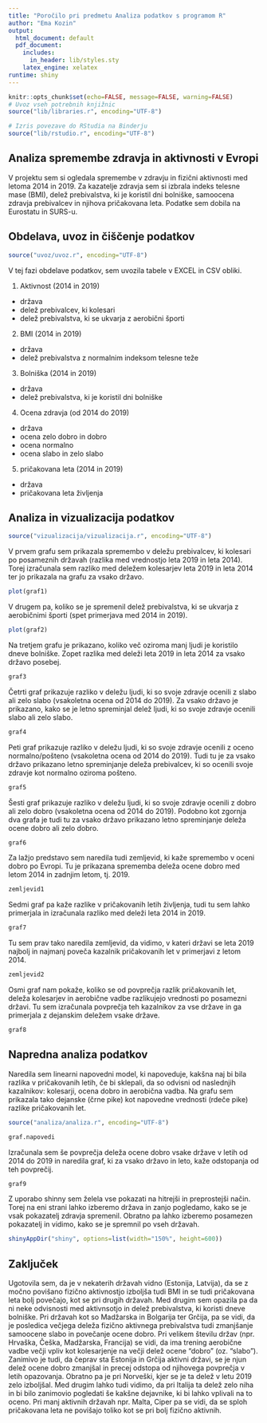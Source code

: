 ```yaml
---
title: "Poročilo pri predmetu Analiza podatkov s programom R"
author: "Ema Kozin"
output:
  html_document: default
  pdf_document:
    includes:
      in_header: lib/styles.sty
    latex_engine: xelatex
runtime: shiny
---
```


```r
knitr::opts_chunk$set(echo=FALSE, message=FALSE, warning=FALSE)
# Uvoz vseh potrebnih knjižnic
source("lib/libraries.r", encoding="UTF-8")
```

```r
# Izris povezave do RStudia na Binderju
source("lib/rstudio.r", encoding="UTF-8")
```

## Analiza spremembe zdravja in aktivnosti v Evropi 
V projektu sem si ogledala spremembe v zdravju in fizični aktivnosti med letoma 2014 in 2019. Za kazatelje zdravja sem si izbrala indeks telesne mase (BMI), delež prebivalstva, ki je koristil dni bolniške, samoocena zdravja prebivalcev in njihova pričakovana leta. Podatke sem dobila na Eurostatu in SURS-u.

## Obdelava, uvoz in čiščenje podatkov

```r
source("uvoz/uvoz.r", encoding="UTF-8")
```

V tej fazi obdelave podatkov, sem uvozila tabele v EXCEL in CSV obliki.

1.  Aktivnost (2014 in 2019)

-   država
-   delež prebivalcev, ki kolesari
-   delež prebivalstva, ki se ukvarja z aerobični športi

2.  BMI (2014 in 2019)

-   država
-   delež prebivalstva z normalnim indeksom telesne teže

3.  Bolniška (2014 in 2019)

-   država
-   delež prebivalstva, ki je koristil dni bolniške

4.  Ocena zdravja (od 2014 do 2019)

-   država
-   ocena zelo dobro in dobro
-   ocena normalno
-   ocena slabo in zelo slabo

5.  pričakovana leta (2014 in 2019)

-   država
-   pričakovana leta življenja

## Analiza in vizualizacija podatkov

```r
source("vizualizacija/vizualizacija.r", encoding="UTF-8")
```

V prvem grafu sem prikazala spremembo v deležu prebivalcev, ki kolesari po posameznih državah (razlika med vrednostjo leta 2019 in leta 2014). Torej izračunala sem razliko med deležem kolesarjev leta 2019 in leta 2014 ter jo prikazala na grafu za vsako državo.

```r
plot(graf1)
```

V drugem pa, koliko se je spremenil delež prebivalstva, ki se ukvarja z aerobičnimi športi (spet primerjava med 2014 in 2019).

```r
plot(graf2)
```

Na tretjem grafu je prikazano, koliko več oziroma manj ljudi je koristilo dneve bolniške. Zopet razlika med deleži leta 2019 in leta 2014 za vsako državo posebej.

```r
graf3
```

Četrti graf prikazuje razliko v deležu ljudi, ki so svoje zdravje ocenili z slabo ali zelo slabo (vsakoletna ocena od 2014 do 2019). Za vsako državo je prikazano, kako se je letno spreminjal delež ljudi, ki so svoje zdravje ocenili slabo ali zelo slabo.

```r
graf4
```

Peti graf prikazuje razliko v deležu ljudi, ki so svoje zdravje ocenili z oceno normalno/pošteno (vsakoletna ocena od 2014 do 2019). Tudi tu je za vsako državo prikazano letno spreminjanje deleža prebivalcev, ki so ocenili svoje zdravje kot normalno oziroma pošteno.

```r
graf5
```

Šesti graf prikazuje razliko v deležu ljudi, ki so svoje zdravje ocenili z dobro ali zelo dobro (vsakoletna ocena od 2014 do 2019). Podobno kot zgornja dva grafa je tudi tu za vsako državo prikazano letno spreminjanje deleža ocene dobro ali zelo dobro.

```r
graf6
```

Za lažjo predstavo sem naredila tudi zemljevid, ki kaže spremembo v oceni dobro po Evropi. Tu je prikazana sprememba deleža ocene dobro med letom 2014 in zadnjim letom, tj. 2019.

```r
zemljevid1
```

Sedmi graf pa kaže razlike v pričakovanih letih življenja, tudi tu sem lahko primerjala in izračunala razliko med deleži leta 2014 in 2019.

```r
graf7
```

Tu sem prav tako naredila zemljevid, da vidimo, v kateri državi se leta 2019 najbolj in najmanj poveča kazalnik pričakovanih let v primerjavi z letom 2014.
```r
zemljevid2
```

Osmi graf nam pokaže, koliko se od povprečja razlik pričakovanih let, deleža kolesarjev in aerobične vadbe razlikujejo vrednosti po posamezni državi. Tu sem izračunala povprečja teh kazalnikov za vse države in ga primerjala z dejanskim deležem vsake države. 

```r
graf8
```

## Napredna analiza podatkov

Naredila sem linearni napovedni model, ki napoveduje, kakšna naj bi bila razlika v pričakovanih letih, če bi sklepali, da so odvisni od naslednjih kazalnikov: kolesarji, ocena dobro in aerobična vadba. Na grafu sem prikazala tako dejanske (črne pike) kot napovedne vrednosti (rdeče pike) razlike pričakovanih let.
```r
source("analiza/analiza.r", encoding="UTF-8")
```


```r
graf.napovedi
```

Izračunala sem še povprečja deleža ocene dobro  vsake države v letih od 2014 do 2019  in naredila graf, ki za vsako državo in leto, kaže odstopanja od teh povprečij.


```r
graf9
```


Z uporabo shinny sem želela vse pokazati na hitrejši in preprostejši način. Torej na eni strani lahko izberemo država in zanjo pogledamo, kako se je vsak pokazatelj zdravja spremenil. Obratno pa lahko izberemo posamezen pokazatelj in vidimo, kako se je spremnil po vseh državah.

```r
shinyAppDir("shiny", options=list(width="150%", height=600))
```

## Zaključek

Ugotovila sem, da je v nekaterih državah vidno (Estonija, Latvija), da se z močno povišano fizično aktivnostjo izboljša tudi BMI in se tudi pričakovana leta bolj povečajo, kot se pri drugih državah. Med drugim sem opazila pa da ni neke odvisnosti med aktivnsotjo in delež prebivalstva, ki koristi dneve bolniške. Pri državah kot so Madžarska in Bolgarija ter Grčija, pa se vidi, da je posledica večjega deleža fizično aktivnega prebivalstva tudi zmanjšanje samoocene slabo in povečanje ocene dobro. Pri velikem številu držav (npr. Hrvaška, Češka, Madžarska, Francija) se vidi, da ima trening aerobične vadbe večji vpliv kot kolesarjenje na večji delež ocene "dobro" (oz. "slabo"). Zanimivo je tudi, da čeprav sta Estonija in Grčija aktivni državi, se je njun delež ocene dobro zmanjšal in precej odstopa od njihovega povprečja v letih opazovanja. Obratno pa je pri Norveški, kjer se je ta delež v letu 2019 zelo izboljšal. Med drugim lahko tudi vidimo, da pri Italija ta delež zelo niha in bi bilo zanimovio pogledati še kakšne dejavnike, ki bi lahko vplivali na to oceno.
Pri manj aktivnih državah npr. Malta, Ciper pa se vidi, da se sploh pričakovana leta ne povišajo toliko kot se pri bolj fizično aktivnih. 
